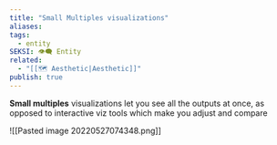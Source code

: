 ```yaml
---
title: "Small Multiples visualizations"
aliases: 
tags:
  - entity
SEKSI: 👁️‍🗨️ Entity
related:
  - "[[🗺️ Aesthetic|Aesthetic]]"
publish: true
---
```


**Small multiples** visualizations let you see all the outputs at once, as opposed to interactive viz tools which make you adjust and compare

![[Pasted image 20220527074348.png]]
